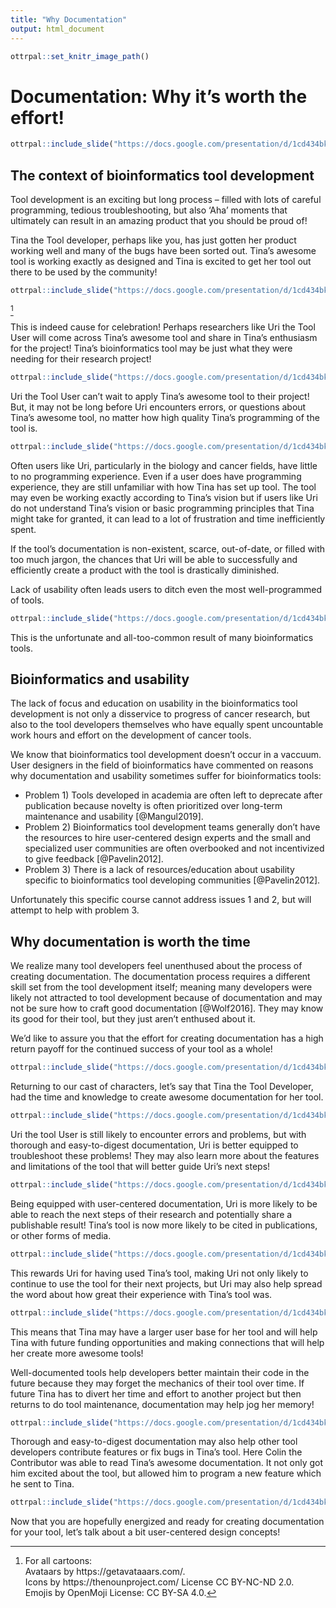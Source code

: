 ```yaml
---
title: "Why Documentation"
output: html_document
---
```


```r
ottrpal::set_knitr_image_path()
```

# Documentation: Why it's worth the effort!

```r
ottrpal::include_slide("https://docs.google.com/presentation/d/1cd434bkLer_CJ04GzpsZwzeEA9gjc5Ho6QimiHPbyEg/edit#slide=id.gd422c5de97_0_16")
```

## The context of bioinformatics tool development

Tool development is an exciting but long process -- filled with lots of careful programming, tedious troubleshooting, but also 'Aha' moments that ultimately can result in an amazing product that you should be proud of!

Tina the Tool developer, perhaps like you, has just gotten her product working well and many of the bugs have been sorted out. Tina's awesome tool is working exactly as designed and Tina is excited to get her tool out there to be used by the community!

```r
ottrpal::include_slide("https://docs.google.com/presentation/d/1cd434bkLer_CJ04GzpsZwzeEA9gjc5Ho6QimiHPbyEg/edit#slide=id.p")
```
^[For all cartoons:     
Avataars by https://getavataaars.com/.   
Icons by https://thenounproject.com/ License CC BY-NC-ND 2.0.     
Emojis by OpenMoji License: CC BY-SA 4.0.]

This is indeed cause for celebration! Perhaps researchers like Uri the Tool User will come across Tina's awesome tool and share in Tina's enthusiasm for the project! Tina's bioinformatics tool may be just what they were needing for their research project!

```r
ottrpal::include_slide("https://docs.google.com/presentation/d/1cd434bkLer_CJ04GzpsZwzeEA9gjc5Ho6QimiHPbyEg/edit#slide=id.gcf14585424_0_11")
```

Uri the Tool User can't wait to apply Tina's awesome tool to their project! But, it may not be long before Uri encounters errors, or questions about Tina's awesome tool, no matter how high quality Tina's programming of the tool is.

```r
ottrpal::include_slide("https://docs.google.com/presentation/d/1cd434bkLer_CJ04GzpsZwzeEA9gjc5Ho6QimiHPbyEg/edit#slide=id.gcf14585424_0_27")
```

Often users like Uri, particularly in the biology and cancer fields, have little to no programming experience. Even if a user does have programming experience, they are still unfamiliar with how Tina has set up tool. The tool may even be working exactly according to Tina's vision but if users like Uri do not understand Tina's vision or basic programming principles that Tina might take for granted, it can lead to a lot of frustration and time inefficiently spent.

If the tool's documentation is non-existent, scarce, out-of-date, or filled with too much jargon, the chances that Uri will be able to successfully and efficiently create a product with the tool is drastically diminished.

Lack of usability often leads users to ditch even the most well-programmed of tools.

```r
ottrpal::include_slide("https://docs.google.com/presentation/d/1cd434bkLer_CJ04GzpsZwzeEA9gjc5Ho6QimiHPbyEg/edit#slide=id.gcf14585424_0_60")
```

This is the unfortunate and all-too-common result of many bioinformatics tools.

## Bioinformatics and usability

The lack of focus and education on usability in the bioinformatics tool development is not only a disservice to progress of cancer research, but also to the tool developers themselves who have equally spent uncountable work hours and effort on the development of cancer tools.

We know that bioinformatics tool development doesn't occur in a vaccuum. User designers in the field of bioinformatics have commented on reasons why documentation and usability sometimes suffer for bioinformatics tools:

- Problem 1) Tools developed in academia are often left to deprecate after publication because novelty is often prioritized over long-term maintenance and usability [@Mangul2019].
- Problem 2) Bioinformatics tool development teams generally don't have the resources to hire user-centered design experts and the small and specialized user communities are often overbooked and not incentivized to give feedback [@Pavelin2012].  
- Problem 3) There is a lack of resources/education about usability specific to bioinformatics tool developing communities [@Pavelin2012].   

Unfortunately this specific course cannot address issues 1 and 2, but will attempt to help with problem 3.

## Why documentation is worth the time

We realize many tool developers feel unenthused about the process of creating documentation. The documentation process requires a different skill set from the tool development itself; meaning many developers were likely not attracted to tool development because of documentation and may not be sure how to craft good documentation [@Wolf2016]. They may know its good for their tool, but they just aren't enthused about it.

We'd like to assure you that the effort for creating documentation has a high return payoff for the continued success of your tool as a whole!

```r
ottrpal::include_slide("https://docs.google.com/presentation/d/1cd434bkLer_CJ04GzpsZwzeEA9gjc5Ho6QimiHPbyEg/edit#slide=id.gd228cc29d1_0_140")
```

Returning to our cast of characters, let's say that Tina the Tool Developer, had the time and knowledge to create awesome documentation for her tool.

```r
ottrpal::include_slide("https://docs.google.com/presentation/d/1cd434bkLer_CJ04GzpsZwzeEA9gjc5Ho6QimiHPbyEg/edit#slide=id.gcf14585424_0_47")
```

Uri the tool User is still likely to encounter errors and problems, but with thorough and easy-to-digest documentation, Uri is better equipped to troubleshoot these problems! They may also learn more about the features and limitations of the tool that will better guide Uri's next steps!

```r
ottrpal::include_slide("https://docs.google.com/presentation/d/1cd434bkLer_CJ04GzpsZwzeEA9gjc5Ho6QimiHPbyEg/edit#slide=id.gcf14585424_0_112")
```

Being equipped with user-centered documentation, Uri is more likely to be able to reach the next steps of their research and potentially share a publishable result! Tina's tool is now more likely to be cited in publications, or other forms of media.

```r
ottrpal::include_slide("https://docs.google.com/presentation/d/1cd434bkLer_CJ04GzpsZwzeEA9gjc5Ho6QimiHPbyEg/edit#slide=id.gcf14585424_0_144")
```

This rewards Uri for having used Tina's tool, making Uri not only likely to continue to use the tool for their next projects, but Uri may also help spread the word about how great their experience with Tina's tool was.

```r
ottrpal::include_slide("https://docs.google.com/presentation/d/1cd434bkLer_CJ04GzpsZwzeEA9gjc5Ho6QimiHPbyEg/edit#slide=id.gcf4eaa5799_5_49")
```

This means that Tina may have a larger user base for her tool and will help Tina with future funding opportunities and making connections that will help her create more awesome tools!

Well-documented tools help developers better maintain their code in the future because they may forget the mechanics of their tool over time. If future Tina has to divert her time and effort to another project but then returns to do tool maintenance, documentation may help jog her memory!

```r
ottrpal::include_slide("https://docs.google.com/presentation/d/1cd434bkLer_CJ04GzpsZwzeEA9gjc5Ho6QimiHPbyEg/edit#slide=id.gcf4eaa5799_5_79")
```

Thorough and easy-to-digest documentation may also help other tool developers contribute features or fix bugs in Tina's tool. Here Colin the Contributor was able to read Tina's awesome documentation. It not only got him excited about the tool, but allowed him to program a new feature which he sent to Tina.

```r
ottrpal::include_slide("https://docs.google.com/presentation/d/1cd434bkLer_CJ04GzpsZwzeEA9gjc5Ho6QimiHPbyEg/edit#slide=id.gcf4eaa5799_5_127")
```

Now that you are hopefully energized and ready for creating documentation for your tool, let's talk about a bit user-centered design concepts!
